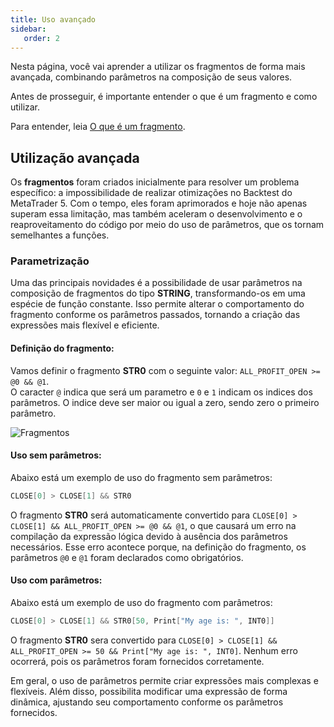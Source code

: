 ```yaml
---
title: Uso avançado
sidebar:
   order: 2
---
```



Nesta página, você vai aprender a utilizar os fragmentos de forma mais avançada, combinando parâmetros na composição de seus valores.

<Aside type="caution">

Antes de prosseguir, é importante entender o que é um fragmento e como utilizar.

Para entender, leia [O que é um fragmento](/fragments/understand/).

</Aside>

## Utilização avançada

Os **fragmentos** foram criados inicialmente para resolver um problema específico: a impossibilidade de realizar otimizações no Backtest do MetaTrader 5. Com o tempo, eles foram aprimorados e hoje não apenas superam essa limitação, mas também aceleram o desenvolvimento e o reaproveitamento do código por meio do uso de parâmetros, que os tornam semelhantes a funções.

### Parametrização

Uma das principais novidades é a possibilidade de usar parâmetros na composição de fragmentos do tipo **STRING**, transformando-os em uma espécie de função constante. Isso permite alterar o comportamento do fragmento conforme os parâmetros passados, tornando a criação das expressões mais flexível e eficiente.

#### Definição do fragmento:

Vamos definir o fragmento **STR0** com o seguinte valor: `ALL_PROFIT_OPEN >= @0 && @1`. <br/>
O caracter `@` indica que será um parametro e `0` e `1` indicam os indices dos parâmetros. O indice deve ser maior ou igual a zero, sendo zero o primeiro parâmetro.

![Fragmentos](/src/assets/StrParam.png)

#### Uso sem parâmetros:

Abaixo está um exemplo de uso do fragmento sem parâmetros:

```java
CLOSE[0] > CLOSE[1] && STR0
```

O fragmento **STR0** será automaticamente convertido para `CLOSE[0] > CLOSE[1] && ALL_PROFIT_OPEN >= @0 && @1`, o que causará um erro na compilação da expressão lógica devido à ausência dos parâmetros necessários. Esse erro acontece porque, na definição do fragmento, os parâmetros `@0` e `@1` foram declarados como obrigatórios.

#### Uso com parâmetros:

Abaixo está um exemplo de uso do fragmento com parâmetros:

```java
CLOSE[0] > CLOSE[1] && STR0[50, Print["My age is: ", INT0]]
```

O fragmento **STR0** sera convertido para `CLOSE[0] > CLOSE[1] && ALL_PROFIT_OPEN >= 50 && Print["My age is: ", INT0]`. Nenhum erro ocorrerá, pois os parâmetros foram fornecidos corretamente.

Em geral, o uso de parâmetros permite criar expressões mais complexas e flexíveis. Além disso, possibilita modificar uma expressão de forma dinâmica, ajustando seu comportamento conforme os parâmetros fornecidos.

